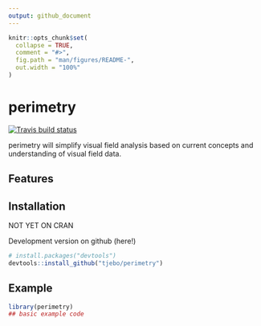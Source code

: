 ```yaml
---
output: github_document
---
```


<!-- README.md is generated from README.Rmd. Please edit that file -->

```r
knitr::opts_chunk$set(
  collapse = TRUE,
  comment = "#>",
  fig.path = "man/figures/README-",
  out.width = "100%"
)
```

# perimetry

<!-- badges: start -->
[![Travis build status](https://travis-ci.com/tjebo/perimetry.svg?branch=master)](https://travis-ci.com/tjebo/perimetry)
<!-- badges: end -->

perimetry will simplify visual field analysis based on current concepts and understanding of visual field data.

## Features 
## Installation
NOT YET ON CRAN

Development version on github (here!)

``` r
# install.packages("devtools")
devtools::install_github("tjebo/perimetry")
```
## Example

```r
library(perimetry)
## basic example code
```

